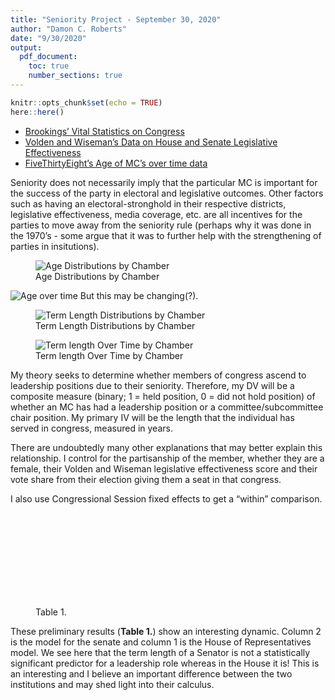 ```yaml
---
title: "Seniority Project - September 30, 2020"
author: "Damon C. Roberts"
date: "9/30/2020"
output: 
  pdf_document:
    toc: true
    number_sections: true
---
```


```r
knitr::opts_chunk$set(echo = TRUE)
here::here()
```

\section{Important Notes}
\subsection{Data Sources}
* [Brookings' Vital Statistics on Congress](https://www.brookings.edu/multi-chapter-report/vital-statistics-on-congress/)
* [Volden and Wiseman's Data on House and Senate Legislative Effectiveness](https://thelawmakers.org/data-download)
* [FiveThirtyEight's Age of MC's over time data](https://github.com/fivethirtyeight/data/tree/master/congress-age)

\subsection{Theory}

Seniority does not necessarily imply that the particular MC is important for the success of the party in electoral and legislative outcomes. Other factors such as having an electoral-stronghold in their respective districts, legislative effectiveness, media coverage, etc. are all incentives for the parties to move away from the seniority rule (perhaps why it was done in the 1970's - some argue that it was to further help with the strengthening of parties in insitutions).

\newpage

\section{What I've found so far}

\subsection{MC's are somewhat Old. Senate is older, though.}

![Age Distributions by Chamber](C:/Users/damon/Dropbox/seniority-project/figures/Individual-Age-Dist.png)

\newpage

\subsection{Both chambers are getting older over time (?)}

![Age over time](C:/Users/damon/Dropbox/seniority-project/figures/age-over-time.png)
But this may be changing(?).

\newpage

\subsection{MC's Spend Less Time in the House}

![Term Length Distributions by Chamber](C:/Users/damon/Dropbox/seniority-project/figures/terms-by-chamber.png)

\newpage

\subsection{Volitile Term Lengths Over Time}
![Term length Over Time by Chamber](C:/Users/damon/Dropbox/seniority-project/figures/term-time-plot.png)

\newpage

\subsection{Preliminary Analyses}

My theory seeks to determine whether members of congress ascend to leadership positions due to their seniority. Therefore, my DV will be a composite measure (binary; 1 = held position, 0 = did not hold position) of whether an MC has had a leadership position or a committee/subcommittee chair position. My primary IV will be the length that the individual has served in congress, measured in years. 

There are undoubtedly many other explanations that may better explain this relationship. I control for the partisanship of the member, whether they are a female, their Volden and Wiseman legislative effectiveness score and their vote share from their election giving them a seat in that congress. 

I also use Congressional Session fixed effects to get a "within" comparison. 

![Table 1.](C:/Users/damon/Dropbox/seniority-project/figures/table1.pdf)

These preliminary results (__Table 1.__) show an interesting dynamic. Column 2 is the model for the senate and column 1 is the House of Representatives model. We see here that the term length of a Senator is not a statistically significant predictor for a leadership role whereas in the House it is! This is an interesting and I believe an important difference between the two institutions and may shed light into their calculus.
